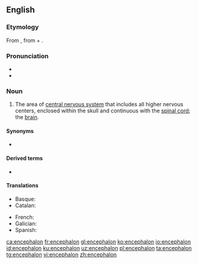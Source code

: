 ==English==
{{wikipedia}}

===Etymology===
From {{etyl|grc|en}} {{m|grc|ἐγκέφαλος||within the head}}, from {{m|grc|ἐν||in}} + {{m|grc|κεφαλή||head}}.

===Pronunciation===
* {{IPA|/ɛnˈsɛfələn/|lang=en}}
* {{IPA|/ɛnˈsɛfəlɒn/|lang=en}}

===Noun===
{{en-noun|encephala}}

# {{label|en|neuroanatomy}} The area of [[central nervous system]] that includes all higher nervous centers, enclosed within the skull and continuous with the [[spinal cord]]; the [[brain]].

====Synonyms====
* {{l|en|brain}}

====Derived terms====
* {{l|en|encephalic}}

====Translations====
{{trans-top|brain}}
* Basque: {{t|eu|entzefalo}}
* Catalan: {{t+|ca|encèfal|m}}
{{trans-mid}}
* French: {{t+|fr|encéphale|m}}
* Galician: {{t+|gl|encéfalo}}
* Spanish: {{t+|es|encéfalo|m}}
{{trans-bottom}}

[[ca:encephalon]]
[[fr:encephalon]]
[[gl:encephalon]]
[[ko:encephalon]]
[[io:encephalon]]
[[id:encephalon]]
[[ku:encephalon]]
[[uz:encephalon]]
[[pl:encephalon]]
[[ta:encephalon]]
[[tg:encephalon]]
[[vi:encephalon]]
[[zh:encephalon]]